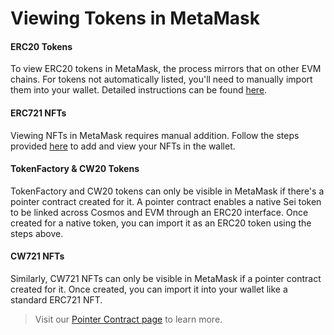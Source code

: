 # Viewing Tokens in MetaMask

#### ERC20 Tokens

To view ERC20 tokens in MetaMask, the process mirrors that on other EVM chains.
For tokens not automatically listed, you'll need to manually import them into
your wallet. Detailed instructions can be found
[here](https://support.metamask.io/manage-crypto/tokens/how-to-display-tokens-in-metamask/).

#### ERC721 NFTs

Viewing NFTs in MetaMask requires manual addition. Follow the steps provided
[here](https://support.metamask.io/manage-crypto/nfts/nft-tokens-in-your-metamask-wallet/)
to add and view your NFTs in the wallet.

#### TokenFactory & CW20 Tokens

TokenFactory and CW20 tokens can only be visible in MetaMask if there's a
pointer contract created for it. A pointer contract enables a native Sei token
to be linked across Cosmos and EVM through an ERC20 interface. Once created
for a native token, you can import it as an ERC20 token using the steps above.

#### CW721 NFTs

Similarly, CW721 NFTs can only be visible in MetaMask if a pointer contract
created for it. Once created, you can import it into your wallet like a standard
ERC721 NFT.

> Visit our [Pointer Contract page](https://github.com/sei-protocol/sei-docs/blob/main/content/learn/pointers.mdx) to learn more.

